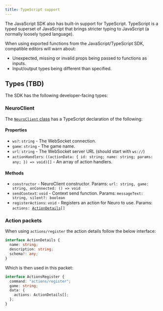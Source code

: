 ```yaml
---
title: TypeScript support
---
```


The JavaScript SDK also has built-in support for TypeScript. TypeScript is a typed superset of JavaScript that brings stricter typing to JavaScript (a normally loosely typed language).

When using exported functions from the JavaScript/TypeScript SDK, compatible editors will warn about:

- Unexpected, missing or invalid props being passed to functions as inputs.
- Input/output types being different than specified.

## Types (TBD)

The SDK has the following developer-facing types:

### NeuroClient

The [`NeuroClient` class](/js/api/client) has a TypeScript declaration of the following:

#### Properties

- `ws?`: `string` - The WebSocket connection.
- `game`: `string` - The game name.
- `url`: `string` - The WebSocket server URL (should start with `ws://`)
- `actionHandlers`: `((actionData: { id: string; name: string; params: any; }) => void)[]` - An array of action handlers.

#### Methods

- `constructor` - NeuroClient constructor. Params: `url: string, game: string, onConnected: () => void`
- `sendContext`: `void` - Context send function. Params: `messageText: string, silent?: boolean`
- `registerActions`: `void` - Registers an action for Neuro to use. Params: `actions: `[`ActionDetails`](#action-packets)`[]`

### Action packets

When using `actions/register` the action details follow the below interface:

```ts
interface ActionDetails {
  name: string;
  description: string;
  schema?: any;
}
```

Which is then used in this packet:

```ts
interface ActionsRegister {
  command: "actions/register";
  game: string;
  data: {
    actions: ActionDetails[];
  };
}
```
